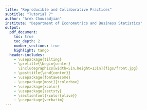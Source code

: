```yaml
---
title: "Reproducible and Collaborative Practices"
subtitle: "Tutorial 7"
author: "Arek Chouzadjian"
institute: "Department of Econometrics and Business Statistics"
output:
  pdf_document:
    toc: true
    toc_depth: 2
    number_sections: true
    highlight: tango
  header-includes:
    - \usepackage{tilting}
    - \pretitle{\begin{center}
      \includegraphics[width=5in,height=13in]{figs/front.jpg}
    - \posttitle{\end{center}}
    - \usepackage{fontawesome}
    - \usepackage[most]{tcolorbox}
    - \usepackage{xcolor}
    - \usepackage{sectsty}
    - \sectionfont{\color{olive}}
    - \usepackage{verbatim}
---
```



